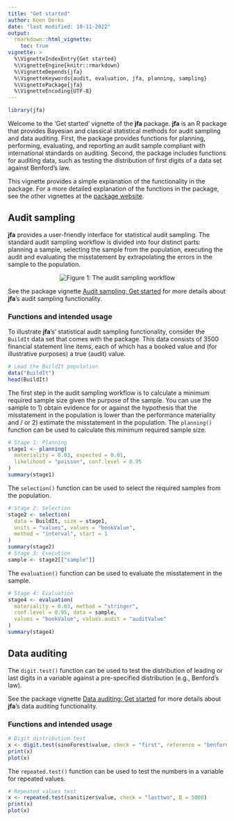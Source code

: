 ```yaml
---
title: "Get started"
author: Koen Derks
date: "last modified: 10-11-2022"
output: 
  rmarkdown::html_vignette:
    toc: true
vignette: >
  %\VignetteIndexEntry{Get started}
  %\VignetteEngine{knitr::rmarkdown}
  %\VignetteDepends{jfa}
  %\VignetteKeywords{audit, evaluation, jfa, planning, sampling}
  %\VignettePackage{jfa}
  %\VignetteEncoding{UTF-8}
---
```


```r
library(jfa)
```

Welcome to the 'Get started' vignette of the **jfa** package. **jfa** is an R package that provides Bayesian and classical statistical methods for audit sampling and data auditing. First, the package provides functions for planning, performing, evaluating, and reporting an audit sample compliant with international standards on auditing. Second, the package includes functions for auditing data, such as testing the distribution of first digits of a data set against Benford's law.

This vignette provides a simple explanation of the functionality in the package. For a more detailed explanation of the functions in the package, see the other vignettes at the [package website](https://koenderks.github.io/).

## Audit sampling

**jfa** provides a user-friendly interface for statistical audit sampling. The standard audit sampling workflow is divided into four distinct parts: planning a sample, selecting the sample from the population, executing the audit and evaluating the misstatement by extrapolating the errors in the sample to the population.

<center>

![Figure 1: The audit sampling workflow](img/workflow.png)\

</center>

See the package vignette [Audit sampling: Get started](https://koenderks.github.io/jfa/articles/v1-audit-sampling.html) for more details about **jfa**'s audit sampling functionality.

### Functions and intended usage

To illustrate **jfa**'s' statistical audit sampling functionality, consider the `BuildIt` data set that comes with the package. This data consists of 3500 financial statement line items, each of which has a booked value and (for illustrative purposes) a true (audit) value.

```r
# Load the BuildIt population
data("BuildIt")
head(BuildIt)
```

The first step in the audit sampling workflow is to calculate a minimum required sample size given the purpose of the sample. You can use the sample to 1) obtain evidence for or against the hypothesis that the misstatement in the population is lower than the performance materiality and / or 2) estimate the misstatement in the population. The `planning()` function can be used to calculate this minimum required sample size.

```r
# Stage 1: Planning
stage1 <- planning(
  materiality = 0.03, expected = 0.01,
  likelihood = "poisson", conf.level = 0.95
)
summary(stage1)
```

The `selection()` function can be used to select the required samples from the population.

```r
# Stage 2: Selection
stage2 <- selection(
  data = BuildIt, size = stage1,
  units = "values", values = "bookValue",
  method = "interval", start = 1
)
summary(stage2)
# Stage 3: Execution
sample <- stage2[["sample"]]
```

The `evaluation()` function can be used to evaluate the misstatement in the sample.

```r
# Stage 4: Evaluation
stage4 <- evaluation(
  materiality = 0.03, method = "stringer",
  conf.level = 0.95, data = sample,
  values = "bookValue", values.audit = "auditValue"
)
summary(stage4)
```

## Data auditing

The `digit.test()` function can be used to test the distribution of leading or last digits in a variable against a pre-specified distribution (e.g., Benford's law).

See the package vignette [Data auditing: Get started](https://koenderks.github.io/jfa/articles/v8-data-auditing.html) for more details about **jfa**'s data auditing functionality.

### Functions and intended usage

```r
# Digit distribution test
x <- digit.test(sinoForest$value, check = "first", reference = "benford")
print(x)
plot(x)
```

The `repeated.test()` function can be used to test the numbers in a variable for repeated values.

```r
# Repeated values test
x <- repeated.test(sanitizer$value, check = "lasttwo", B = 5000)
print(x)
plot(x)
```
